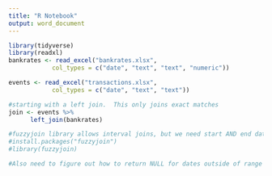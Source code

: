 ```yaml
---
title: "R Notebook"
output: word_document
---
```

```r
library(tidyverse)
library(readxl)
bankrates <- read_excel("bankrates.xlsx",
            col_types = c("date", "text", "text", "numeric"))

events <- read_excel("transactions.xlsx",
            col_types = c("date", "text", "text"))
```

```r
#starting with a left join.  This only joins exact matches
join <- events %>%
      left_join(bankrates)

#fuzzyjoin library allows interval joins, but we need start AND end dates, so probably need to do some clever mutates to create those.
#install.packages("fuzzyjoin")
#library(fuzzyjoin)

#Also need to figure out how to return NULL for dates outside of range




```

